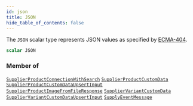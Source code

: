 ```yaml
---
id: json
title: JSON
hide_table_of_contents: false
---
```








The `JSON` scalar type represents JSON values as specified by [ECMA-404](http://www.ecma-international.org/publications/files/ECMA-ST/ECMA-404.pdf).

```graphql
scalar JSON
```




### Member of

[`SupplierProductConnectionWithSearch`](/supply/api/graphql-admin/reference/objects/supplier-product-connection-with-search)  <Badge class="secondary" text="object"/><Bullet />[`SupplierProductCustomData`](/supply/api/graphql-admin/reference/objects/supplier-product-custom-data)  <Badge class="secondary" text="object"/><Bullet />[`SupplierProductCustomDataUpsertInput`](/supply/api/graphql-admin/reference/inputs/supplier-product-custom-data-upsert-input)  <Badge class="secondary" text="input"/><Bullet />[`SupplierProductImageFromFileResponse`](/supply/api/graphql-admin/reference/objects/supplier-product-image-from-file-response)  <Badge class="secondary" text="object"/><Bullet />[`SupplierVariantCustomData`](/supply/api/graphql-admin/reference/objects/supplier-variant-custom-data)  <Badge class="secondary" text="object"/><Bullet />[`SupplierVariantCustomDataUpsertInput`](/supply/api/graphql-admin/reference/inputs/supplier-variant-custom-data-upsert-input)  <Badge class="secondary" text="input"/><Bullet />[`SupplyEventMessage`](/supply/api/graphql-admin/reference/objects/supply-event-message)  <Badge class="secondary" text="object"/>



